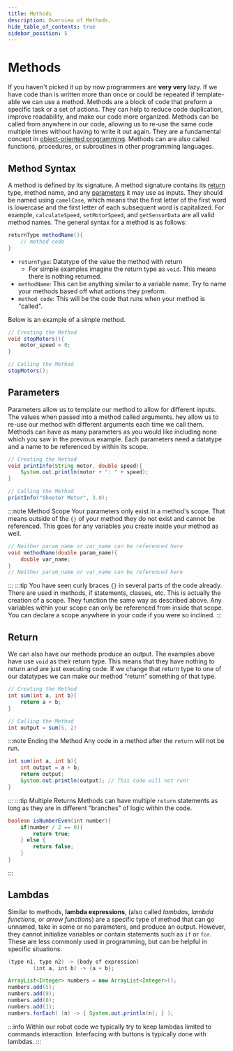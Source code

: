 ```yaml
---
title: Methods
description: Overview of Methods.
hide_table_of_contents: true
sidebar_position: 5
---
```


# Methods
If you haven't picked it up by now programmers are **very very** lazy. If we have code than is written more than once or could be repeated if template-able we can use a method. Methods are a block of code that preform a specific task or a set of actions. They can help to reduce code duplication, improve readability, and make our code more organized. Methods can be called from anywhere in our code, allowing us to re-use the same code multiple times without having to write it out again. They are a fundamental concept in [object-oriented programming](./classes-objs.mdx). Methods can are also called functions, procedures, or subroutines in other programming languages.

## Method Syntax
A method is defined by its signature. A method signature contains its [return](#return) type, method name, and any [parameters](#parameters) it may use as inputs. They should be named using `camelCase`, which means that the first letter of the first word is lowercase and the first letter of each subsequent word is capitalized. For example, `calculateSpeed`, `setMotorSpeed`, and `getSensorData` are all valid method names.
The general syntax for a method is as follows:
```java
returnType methodName(){
    // method code
}
```
- `returnType`: Datatype of the value the method with return
    - For simple examples imagine the return type as `void`. This means there is nothing returned.
- `methodName`: This can be anything similar to a variable name. Try to name your methods based off what actions they preform.
- `method code`: This will be the code that runs when your method is "called".

Below is an example of a simple method.
```java
// Creating the Method
void stopMotors(){
    motor_speed = 0;
}

// Calling the Method
stopMotors();
```

## Parameters
Parameters allow us to template our method to allow for different inputs. The values when passed into a method called arguments. hey allow us to re-use our method with different arguments each time we call them. Methods can have as many parameters as you would like including none which you saw in the previous example. Each parameters need a datatype and a name to be referenced by within its scope.
```java
// Creating the Method
void printInfo(String motor, double speed){
    System.out.println(motor + ": " + speed);
}

// Calling the Method
printInfo("Shooter Motor", 3.0);
```

:::note Method Scope
Your parameters only exist in a method's scope. That means outside of the `{}` of your method they do not exist and cannot be referenced. This goes for any variables you create inside your method as well.
```java
// Neither param_name or var_name can be referenced here
void methodName(double param_name){
    double var_name;
}
// Neither param_name or var_name can be referenced here
```
:::
:::tip
You have seen curly braces `{}` in several parts of the code already. There are used in methods, if statements, classes, etc. This is actually the creation of a scope. They function the same way as described above. Any variables within your scope can only be referenced from inside that scope. You can declare a scope anywhere in your code if you were so inclined.
:::

## Return
We can also have our methods produce an output. The examples above have use `void` as their return type. This means that they have nothing to return and are just executing code. If we change that return type to one of our datatypes we can make our method "return" something of that type.
```java
// Creating the Method
int sum(int a, int b){
    return a + b;
}

// Calling the Method
int output = sum(5, 2)
```

:::note Ending the Method
Any code in a method after the `return` will not be run.
```java
int sum(int a, int b){
    int output = a + b;
    return output;
    System.out.println(output); // This code will not run!
}
```
:::
:::tip Multiple Returns
Methods can have multiple `return` statements as long as they are in different "branches" of logic within the code.
```java
boolean isNumberEven(int number){
    if(number / 2 == 0){
        return true;
    } else {
        return false;
    }
}
```
:::

## Lambdas
Similar to methods, **lambda expressions**, (also called *lambdas*, *lambda functions*, or *arrow functions*)
are a specific type of method that can go unnamed, take in some or no parameters, and produce an output.
However, they cannot initialize variables or contain statements such as `if` or `for`. These are less commonly used in programming, but can be helpful in specific situations.

```java title="Syntax"
(type n1, type n2) -> {body of expression}
        (int a, int b) -> {a + b};
```

```java title="Example"
ArrayList<Integer> numbers = new ArrayList<Integer>();
numbers.add(5);
numbers.add(9);
numbers.add(8);
numbers.add(1);
numbers.forEach( (n) -> { System.out.println(n); } );
```
:::info
Within our robot code we typically try to keep lambdas limited to commands interaction. Interfacing with buttons is typically done with lambdas.
:::
